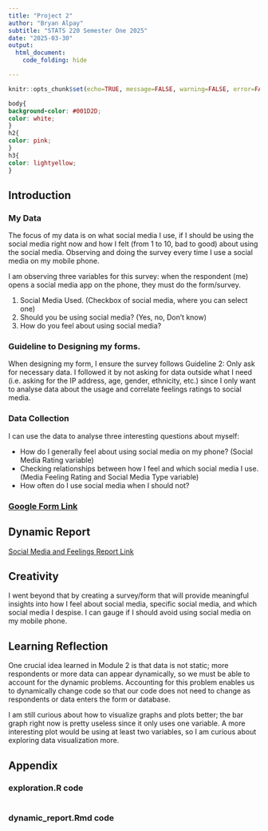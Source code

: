 ```yaml
---
title: "Project 2"
author: "Bryan Alpay"
subtitle: "STATS 220 Semester One 2025"
date: "2025-03-30"
output: 
  html_document:
    code_folding: hide

---
```


```r
knitr::opts_chunk$set(echo=TRUE, message=FALSE, warning=FALSE, error=FALSE)
```

```css
body{
background-color: #001D2D;
color: white;
}
h2{
color: pink;
}
h3{
color: lightyellow;
}

```

## Introduction
### My Data
The focus of my data is on what social media I use, if I should be using the social media right now and how I felt (from 1 to 10, bad to good) about using the social media. Observing and doing the survey every time I use a social media on my mobile phone.

I am observing three variables for this survey: when the respondent (me) opens a social media app on the phone, they must do the form/survey.

1. Social Media Used. (Checkbox of social media, where you can select one)
2. Should you be using social media? (Yes, no, Don't know)
3. How do you feel about using social media?

### Guideline to Designing my forms.
When designing my form, I ensure the survey follows Guideline 2: Only ask for necessary data. I followed it by not asking for data outside what I need (i.e. asking for the IP address, age, gender, ethnicity, etc.) since I only want to analyse data about the usage and correlate feelings ratings to social media.

### Data Collection
I can use the data to analyse three interesting questions about myself:

* How do I generally feel about using social media on my phone? (Social Media Rating variable) 
* Checking relationships between how I feel and which social media I use. (Media Feeling Rating and Social Media Type variable)
* How often do I use social media when I should not?

### [Google Form Link](https://forms.gle/nwX4ywa2y5rMoLtp9)

## Dynamic Report
[Social Media and Feelings Report Link](https://polkez.github.io/stats220/)


## Creativity
I went beyond that by creating a survey/form that will provide meaningful insights into how I feel about social media, specific social media, and which social media I despise. I can gauge if I should avoid using social media on my mobile phone.

## Learning Reflection
One crucial idea learned in Module 2 is that data is not static; more respondents or more data can appear dynamically, so we must be able to account for the dynamic problems. Accounting for this problem enables us to dynamically change code so that our code does not need to change as respondents or data enters the form or database.

I am still curious about how to visualize graphs and plots better; the bar graph right now is pretty useless since it only uses one variable. A more interesting plot would be using at least two variables, so I am curious about exploring data visualization more.

## Appendix
### exploration.R code

```r

```

### dynamic_report.Rmd code
```r

```